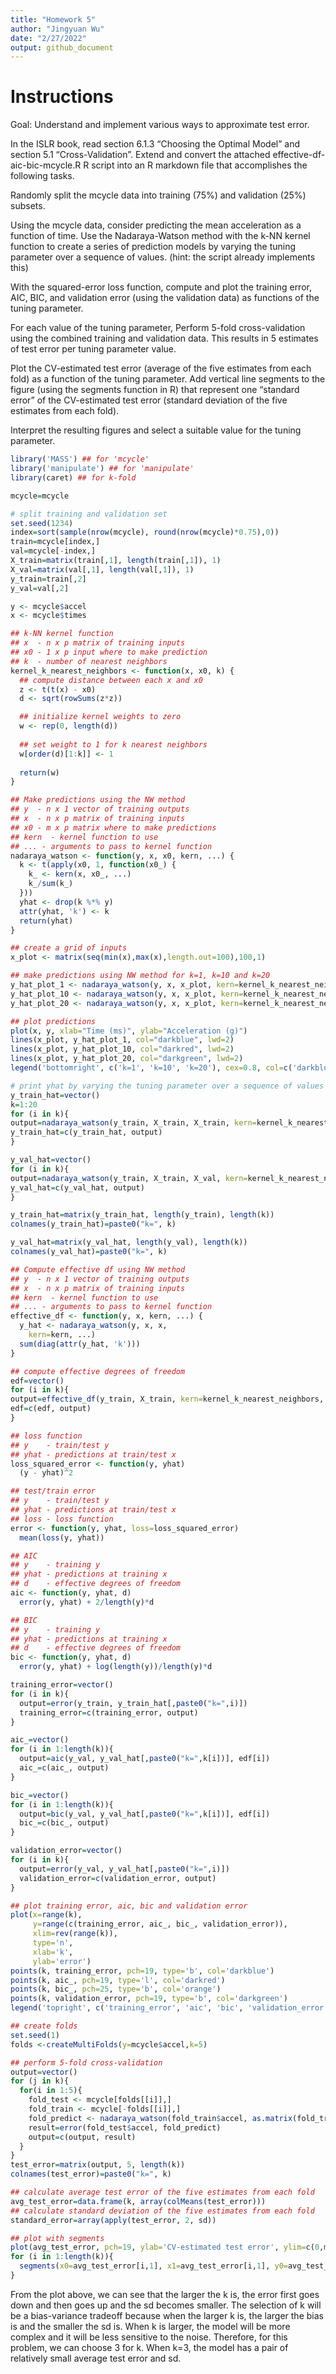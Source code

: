 ```yaml
---
title: "Homework 5"
author: "Jingyuan Wu"
date: "2/27/2022"
output: github_document
---
```


# Instructions
Goal: Understand and implement various ways to approximate test error.

In the ISLR book, read section 6.1.3 “Choosing the Optimal Model” and section 5.1 “Cross-Validation”. Extend and convert the attached effective-df-aic-bic-mcycle.R R script into an R markdown file that accomplishes the following tasks.

Randomly split the mcycle data into training (75%) and validation (25%) subsets.

Using the mcycle data, consider predicting the mean acceleration as a function of time. Use the Nadaraya-Watson method with the k-NN kernel function to create a series of prediction models by varying the tuning parameter over a sequence of values. (hint: the script already implements this)

With the squared-error loss function, compute and plot the training error, AIC, BIC, and validation error (using the validation data) as functions of the tuning parameter.

For each value of the tuning parameter, Perform 5-fold cross-validation using the combined training and validation data. This results in 5 estimates of test error per tuning parameter value.

Plot the CV-estimated test error (average of the five estimates from each fold) as a function of the tuning parameter. Add vertical line segments to the figure (using the segments function in R) that represent one “standard error” of the CV-estimated test error (standard deviation of the five estimates from each fold).

Interpret the resulting figures and select a suitable value for the tuning parameter.

```r
library('MASS') ## for 'mcycle'
library('manipulate') ## for 'manipulate'
library(caret) ## for k-fold

mcycle=mcycle

# split training and validation set
set.seed(1234)
index=sort(sample(nrow(mcycle), round(nrow(mcycle)*0.75),0))
train=mcycle[index,]
val=mcycle[-index,]
X_train=matrix(train[,1], length(train[,1]), 1)
X_val=matrix(val[,1], length(val[,1]), 1)
y_train=train[,2]
y_val=val[,2]
```


```r
y <- mcycle$accel
x <- mcycle$times

## k-NN kernel function
## x  - n x p matrix of training inputs
## x0 - 1 x p input where to make prediction
## k  - number of nearest neighbors
kernel_k_nearest_neighbors <- function(x, x0, k) {
  ## compute distance between each x and x0
  z <- t(t(x) - x0)
  d <- sqrt(rowSums(z*z))

  ## initialize kernel weights to zero
  w <- rep(0, length(d))
  
  ## set weight to 1 for k nearest neighbors
  w[order(d)[1:k]] <- 1
  
  return(w)
}

## Make predictions using the NW method
## y  - n x 1 vector of training outputs
## x  - n x p matrix of training inputs
## x0 - m x p matrix where to make predictions
## kern  - kernel function to use
## ... - arguments to pass to kernel function
nadaraya_watson <- function(y, x, x0, kern, ...) {
  k <- t(apply(x0, 1, function(x0_) {
    k_ <- kern(x, x0_, ...)
    k_/sum(k_)
  }))
  yhat <- drop(k %*% y)
  attr(yhat, 'k') <- k
  return(yhat)
}

## create a grid of inputs 
x_plot <- matrix(seq(min(x),max(x),length.out=100),100,1)

## make predictions using NW method for k=1, k=10 and k=20
y_hat_plot_1 <- nadaraya_watson(y, x, x_plot, kern=kernel_k_nearest_neighbors, k=1)
y_hat_plot_10 <- nadaraya_watson(y, x, x_plot, kern=kernel_k_nearest_neighbors, k=10)
y_hat_plot_20 <- nadaraya_watson(y, x, x_plot, kern=kernel_k_nearest_neighbors, k=20)

## plot predictions
plot(x, y, xlab="Time (ms)", ylab="Acceleration (g)")
lines(x_plot, y_hat_plot_1, col="darkblue", lwd=2) 
lines(x_plot, y_hat_plot_10, col="darkred", lwd=2) 
lines(x_plot, y_hat_plot_20, col="darkgreen", lwd=2) 
legend('bottomright', c('k=1', 'k=10', 'k=20'), cex=0.8, col=c('darkblue', 'darkred', 'darkgreen'), bty='n', lty=1)
```


```r
# print yhat by varying the tuning parameter over a sequence of values
y_train_hat=vector()
k=1:20
for (i in k){
output=nadaraya_watson(y_train, X_train, X_train, kern=kernel_k_nearest_neighbors, i)
y_train_hat=c(y_train_hat, output)
}

y_val_hat=vector()
for (i in k){
output=nadaraya_watson(y_train, X_train, X_val, kern=kernel_k_nearest_neighbors, i)
y_val_hat=c(y_val_hat, output)
}

y_train_hat=matrix(y_train_hat, length(y_train), length(k))
colnames(y_train_hat)=paste0("k=", k)

y_val_hat=matrix(y_val_hat, length(y_val), length(k))
colnames(y_val_hat)=paste0("k=", k)

## Compute effective df using NW method
## y  - n x 1 vector of training outputs
## x  - n x p matrix of training inputs
## kern  - kernel function to use
## ... - arguments to pass to kernel function
effective_df <- function(y, x, kern, ...) {
  y_hat <- nadaraya_watson(y, x, x,
    kern=kern, ...)
  sum(diag(attr(y_hat, 'k')))
}

## compute effective degrees of freedom
edf=vector()
for (i in k){
output=effective_df(y_train, X_train, kern=kernel_k_nearest_neighbors, i)
edf=c(edf, output)
}

## loss function
## y    - train/test y
## yhat - predictions at train/test x
loss_squared_error <- function(y, yhat)
  (y - yhat)^2

## test/train error
## y    - train/test y
## yhat - predictions at train/test x
## loss - loss function
error <- function(y, yhat, loss=loss_squared_error)
  mean(loss(y, yhat))

## AIC
## y    - training y
## yhat - predictions at training x
## d    - effective degrees of freedom
aic <- function(y, yhat, d)
  error(y, yhat) + 2/length(y)*d

## BIC
## y    - training y
## yhat - predictions at training x
## d    - effective degrees of freedom
bic <- function(y, yhat, d)
  error(y, yhat) + log(length(y))/length(y)*d

training_error=vector()
for (i in k){
  output=error(y_train, y_train_hat[,paste0("k=",i)])
  training_error=c(training_error, output)
}

aic_=vector()
for (i in 1:length(k)){
  output=aic(y_val, y_val_hat[,paste0("k=",k[i])], edf[i])
  aic_=c(aic_, output)
}

bic_=vector()
for (i in 1:length(k)){
  output=bic(y_val, y_val_hat[,paste0("k=",k[i])], edf[i])
  bic_=c(bic_, output)
}

validation_error=vector()
for (i in k){
  output=error(y_val, y_val_hat[,paste0("k=",i)])
  validation_error=c(validation_error, output)
}

## plot training error, aic, bic and validation error
plot(x=range(k),
     y=range(c(training_error, aic_, bic_, validation_error)),
     xlim=rev(range(k)),
     type='n',
     xlab='k',
     ylab='error')
points(k, training_error, pch=19, type='b', col='darkblue')
points(k, aic_, pch=19, type='l', col='darkred')
points(k, bic_, pch=25, type='b', col='orange')
points(k, validation_error, pch=19, type='b', col='darkgreen')
legend('topright', c('training_error', 'aic', 'bic', 'validation_error'), pch=c(19,19,25,19), cex=0.8, col=c('darkblue', 'darkred', 'orange', 'darkgreen'), bty='n', lty=c(2,1,2,2))
```


```r
## create folds
set.seed(1)
folds <-createMultiFolds(y=mcycle$accel,k=5)

## perform 5-fold cross-validation
output=vector()
for (j in k){
  for(i in 1:5){  
    fold_test <- mcycle[folds[[i]],]
    fold_train <- mcycle[-folds[[i]],]
    fold_predict <- nadaraya_watson(fold_train$accel, as.matrix(fold_train$times), as.matrix(fold_test$times), kern=kernel_k_nearest_neighbors, j)
    result=error(fold_test$accel, fold_predict)
    output=c(output, result)
  }
}  
test_error=matrix(output, 5, length(k))
colnames(test_error)=paste0("k=", k)
```


```r
## calculate average test error of the five estimates from each fold
avg_test_error=data.frame(k, array(colMeans(test_error)))
## calculate standard deviation of the five estimates from each fold
standard_error=array(apply(test_error, 2, sd))

## plot with segments
plot(avg_test_error, pch=19, ylab='CV-estimated test error', ylim=c(0,max(avg_test_error)+max(standard_error[i])))
for (i in 1:length(k)){
  segments(x0=avg_test_error[i,1], x1=avg_test_error[i,1], y0=avg_test_error[i,2]+standard_error[i], y1=avg_test_error[i,2]-standard_error[i], lwd = 2)
}
```

From the plot above, we can see that the larger the k is, the error first goes down and then goes up and the sd becomes smaller. The selection of k will be a bias-variance tradeoff because when the larger k is, the larger the bias is and the smaller the sd is. When k is larger, the model will be more complex and it will be less sensitive to the noise. Therefore, for this problem, we can choose 3 for k. When k=3, the model has a pair of relatively small average test error and sd.

